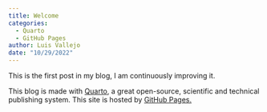 ```yaml
---
title: Welcome
categories:
  - Quarto
  - GitHub Pages
author: Luis Vallejo
date: "10/29/2022"
---
```

This is the first post in my blog, I am continuously improving it. 

This blog is made with [Quarto](https://quarto.org/), a great open-source, scientific and technical publishing system. This site is hosted by [GitHub Pages.](https://pages.github.com/.)